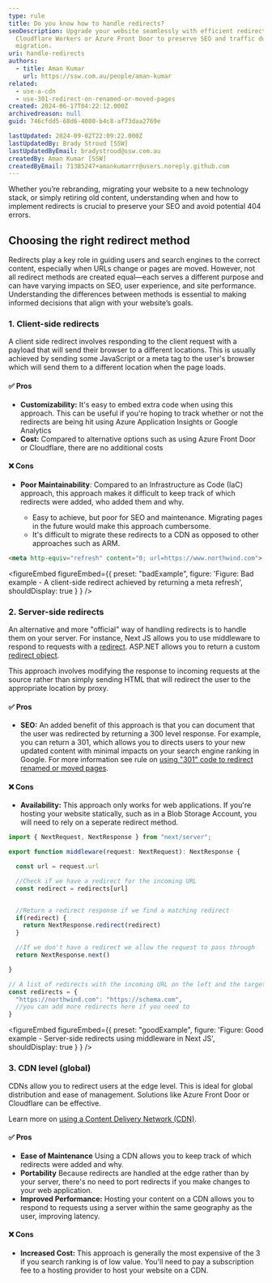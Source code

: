 ```yaml
---
type: rule
title: Do you know how to handle redirects?
seoDescription: Upgrade your website seamlessly with efficient redirects using
  Cloudflare Workers or Azure Front Door to preserve SEO and traffic during the
  migration.
uri: handle-redirects
authors:
  - title: Aman Kumar
    url: https://ssw.com.au/people/aman-kumar
related:
  - use-a-cdn
  - use-301-redirect-on-renamed-or-moved-pages
created: 2024-06-17T04:22:12.000Z
archivedreason: null
guid: 746cfdd5-68d6-4080-b4c8-af73daa2769e

lastUpdated: 2024-09-02T22:09:22.000Z
lastUpdatedBy: Brady Stroud [SSW]
lastUpdatedByEmail: bradystroud@ssw.com.au
createdBy: Aman Kumar [SSW]
createdByEmail: 71385247+amankumarrr@users.noreply.github.com
---
```


Whether you’re rebranding, migrating your website to a new technology stack, or simply retiring old content, understanding when and how to implement redirects is crucial to preserve your SEO and avoid potential 404 errors.
## Choosing the right redirect method

Redirects play a key role in guiding users and search engines to the correct content, especially when URLs change or pages are moved. However, not all redirect methods are created equal—each serves a different purpose and can have varying impacts on SEO, user experience, and site performance. Understanding the differences between methods is essential to making informed decisions that align with your website’s goals.

### 1. Client-side redirects

A client side redirect involves responding to the client request with a payload that will send their browser to a different locations. This is usually achieved by sending some JavaScript or a meta tag to the user's browser which will send them to a different location when the page loads.

#### ✅ Pros

* **Customizability:** It's easy to embed extra code when using this approach. This can be useful if you're hoping to track whether or not the redirects are being hit using Azure Application Insights or Google Analytics
* **Cost:** Compared to alternative options such as using Azure Front Door or Cloudflare, there are no additional costs

#### ❌ Cons

* **Poor Maintainability**: Compared to an Infrastructure as Code (IaC) approach, this approach makes it difficult to keep track of which redirects were added, who added them and why.

  * Easy to achieve, but poor for SEO and maintenance. Migrating pages in the future would make this approach cumbersome.
  * It's difficult to migrate these redirects to a CDN as opposed to other approaches such as ARM.

``` html
<meta http-equiv="refresh" content="0; url=https://www.northwind.com">
```
<figureEmbed figureEmbed={{
  preset: "badExample",
  figure: 'Figure: Bad example - A client-side redirect achieved by returning a meta refresh',
  shouldDisplay: true
} } />


### 2. Server-side redirects

An alternative and more "official" way of handling redirects is to handle them on your server. For instance, Next JS allows you to use middleware to respond to requests with a [redirect](https://nextjs.org/docs/app/building-your-application/routing/redirecting#nextresponseredirect-in-middleware). ASP.NET allows you to return a custom [redirect object](https://learn.microsoft.com/en-us/dotnet/api/system.web.httpresponse.redirect?view=netframework-4.8.1).

This approach involves modifying the response to incoming requests at the source rather than simply sending HTML that will redirect the user to the appropriate location by proxy.

#### ✅ Pros

* **SEO:** An added benefit of this approach is that you can document that the user was redirected by returning a 300 level response. For example, you can return a 301, which allows you to directs users to your new updated content with minimal impacts on your search engine ranking in Google. For more information see rule on [using "301" code to redirect renamed or moved pages](/use-301-redirect-on-renamed-or-moved-pages).

#### ❌ Cons

* **Availability:** This approach only works for web applications. If you're hosting your website statically, such as in a Blob Storage Account, you will need to rely on a seperate redirect method.

``` js
import { NextRequest, NextResponse } from "next/server";

export function middleware(request: NextRequest): NextResponse {

  const url = request.url

  //Check if we have a redirect for the incoming URL
  const redirect = redirects[url]


  //Return a redirect response if we find a matching redirect
  if(redirect) {
    return NextResponse.redirect(redirect)
  }

  //If we don't have a redirect we allow the request to pass through
  return NextResponse.next()

}

// A list of redirects with the incoming URL on the left and the target on the right
const redirects = {
  "https://northwind.com": "https://schema.com",
  //you can add more redirects here if you need to
}
```
<figureEmbed figureEmbed={{
  preset: "goodExample",
  figure: 'Figure: Good example - Server-side redirects using middleware in Next JS',
  shouldDisplay: true
} } />


### 3. CDN level (global)

CDNs allow you to redirect users at the edge level. This is ideal for global distribution and ease of management. Solutions like Azure Front Door or Cloudflare can be effective.

Learn more on [using a Content Delivery Network (CDN)](/use-a-cdn).

#### ✅ Pros

* **Ease of Maintenance** Using a CDN allows you to keep track of which redirects were added and why.
* **Portability** Because redirects are handled at the edge rather than by your server, there's no need to port redirects if you make changes to your web application.
* **Improved Performance:** Hosting your content on a CDN allows you to respond to requests using a server within the same geography as the user, improving latency.

#### ❌ Cons

* **Increased Cost:** This approach is generally the most expensive of the 3 if you search ranking is of low value. You'll need to pay a subscription fee to a hosting provider to host your website on a CDN.
